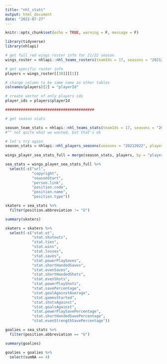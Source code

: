 ```yaml
---
title: "nhl_stats"
output: html_document
date: "2022-07-27"
---
```


```r
knitr::opts_chunk$set(echo = TRUE, warning = F, message = F)
```

```r
library(tidyverse)
library(nhlapi)


```

```r
# get full red wings roster info for 21/22 season
wings_roster = nhlapi::nhl_teams_rosters(teamIds = 17, seasons = "20212022")

# get specific roster info
players = wings_roster[[30]][[1]]

# change column to be same name as other tables
colnames(players)[2] = "playerId"

# create vector of only players ids
player_ids = players$playerId

########################################

# get season stats

season_team_stats = nhlapi::nhl_teams_stats(teamIds = 17, seasons = "20212022")
#^^ not quite what we wanted, but that's ok

# let's try again
season_stats = nhlapi::nhl_players_seasons(seasons = "20212022", playerIds = player_ids)
  
wings_player_sea_stats_full = merge(season_stats, players, by = "playerId")

sea_stats = wings_player_sea_stats_full %>% 
  select(-c("url", 
            "copyright", 
            "seasonStart", 
            "person.link", 
            "position.code", 
            "position.name",
            "position.type"))

skaters = sea_stats %>% 
  filter(position.abbreviation != "G")

summary(skaters)

skaters = skaters %>% 
  select(-c("stat.ot", 
            "stat.shutouts", 
            "stat.ties", 
            "stat.wins", 
            "stat.losses", 
            "stat.saves", 
            "stat.powerPlaySaves", 
            "stat.shortHandedSaves", 
            "stat.evenSaves", 
            "stat.shortHandedShots", 
            "stat.evenShots", 
            "stat.powerPlayShots", 
            "stat.savePercentage", 
            "stat.goalAgainstAverage", 
            "stat.gamesStarted", 
            "stat.shotsAgainst", 
            "stat.goalsAgainst", 
            "stat.powerPlaySavePercentage", 
            "stat.shortHandedSavePercentage", 
            "stat.evenStrengthSavePercentage"))

goalies = sea_stats %>% 
  filter(position.abbreviation == "G")

summary(goalies)

goalies = goalies %>% 
  select(sumNA == 4)

```






































